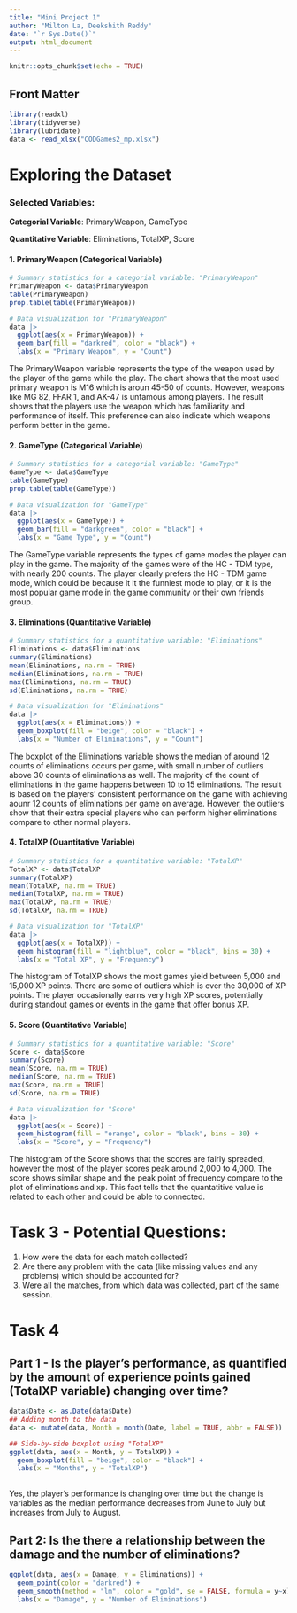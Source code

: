 ```yaml
---
title: "Mini Project 1"
author: "Milton La, Deekshith Reddy"
date: "`r Sys.Date()`"
output: html_document
---
```



```r
knitr::opts_chunk$set(echo = TRUE)
```

## Front Matter
```r
library(readxl)
library(tidyverse)
library(lubridate)
data <- read_xlsx("CODGames2_mp.xlsx")
```
# Exploring the Dataset

### Selected Variables:

**Categorial Variable**: PrimaryWeapon, GameType

**Quantitative Variable**: Eliminations, TotalXP, Score

#### 1. PrimaryWeapon (Categorical Variable)

```r
# Summary statistics for a categorial variable: "PrimaryWeapon"
PrimaryWeapon <- data$PrimaryWeapon
table(PrimaryWeapon)
prop.table(table(PrimaryWeapon))

# Data visualization for "PrimaryWeapon"
data |>
  ggplot(aes(x = PrimaryWeapon)) +
  geom_bar(fill = "darkred", color = "black") + 
  labs(x = "Primary Weapon", y = "Count")
```

The PrimaryWeapon variable represents the type of the weapon used by the player of the game while the play. The chart shows that the most used primary weapon is M16 which is aroun 45-50 of counts. However, weapons like MG 82, FFAR 1, and AK-47 is unfamous among players. The result shows that the players use the weapon which has familiarity and performance of itself. This preference can also indicate which weapons perform better in the game.

#### 2. GameType (Categorical Variable)

```r
# Summary statistics for a categorial variable: "GameType"
GameType <- data$GameType
table(GameType)
prop.table(table(GameType))

# Data visualization for "GameType"
data |>
  ggplot(aes(x = GameType)) +
  geom_bar(fill = "darkgreen", color = "black") + 
  labs(x = "Game Type", y = "Count")
```

The GameType variable represents the types of game modes the player can play in the game. The majority of the games were of the HC - TDM type, with nearly 200 counts. The player clearly prefers the HC - TDM game mode, which could be because it it the funniest mode to play, or it is the most popular game mode in the game community or their own friends group.

#### 3. Eliminations (Quantitative Variable)

```r
# Summary statistics for a quantitative variable: "Eliminations"
Eliminations <- data$Eliminations
summary(Eliminations)
mean(Eliminations, na.rm = TRUE)
median(Eliminations, na.rm = TRUE)
max(Eliminations, na.rm = TRUE)
sd(Eliminations, na.rm = TRUE)

# Data visualization for "Eliminations"
data |>
  ggplot(aes(x = Eliminations)) +
  geom_boxplot(fill = "beige", color = "black") + 
  labs(x = "Number of Eliminations", y = "Count")

```

The boxplot of the Eliminations variable shows the median of around 12 counts of eliminations occurs per game, with small number of outliers above 30 counts of eliminations as well. The majority of the count of eliminations in the game happens between 10 to 15 eliminations. The result is based on the players' consistent performance on the game with achieving aounr 12 counts of eliminations per game on average. However, the outliers show that their extra special players who can perform higher eliminations compare to other normal players.

#### 4. TotalXP (Quantitative Variable)

```r
# Summary statistics for a quantitative variable: "TotalXP"
TotalXP <- data$TotalXP
summary(TotalXP)
mean(TotalXP, na.rm = TRUE)
median(TotalXP, na.rm = TRUE)
max(TotalXP, na.rm = TRUE)
sd(TotalXP, na.rm = TRUE)

# Data visualization for "TotalXP"
data |>
  ggplot(aes(x = TotalXP)) +
  geom_histogram(fill = "lightblue", color = "black", bins = 30) + 
  labs(x = "Total XP", y = "Frequency")

```

The histogram of TotalXP shows the most games yield between 5,000 and 15,000 XP points. There are some of outliers which is over the 30,000 of XP points. The player occasionally earns very high XP scores, potentially during standout games or events in the game that offer bonus XP.

#### 5. Score (Quantitative Variable)

```r
# Summary statistics for a quantitative variable: "Score"
Score <- data$Score
summary(Score)
mean(Score, na.rm = TRUE)
median(Score, na.rm = TRUE)
max(Score, na.rm = TRUE)
sd(Score, na.rm = TRUE)

# Data visualization for "Score"
data |>
  ggplot(aes(x = Score)) +
  geom_histogram(fill = "orange", color = "black", bins = 30) + 
  labs(x = "Score", y = "Frequency")
```

The histogram of the Score shows that the scores are fairly spreaded, however the most of the player scores peak around 2,000 to 4,000. The score shows similar shape and the peak point of frequency compare to the plot of eliminations and xp. This fact tells that the quantatitive value is related to each other and could be able to connected.

# Task 3 - Potential Questions:

1.  How were the data for each match collected?
2.  Are there any problem with the data (like missing values and any problems) which should be accounted for?
3.  Were all the matches, from which data was collected, part of the same session.

# Task 4
## Part 1 - Is the player’s performance, as quantified by the amount of experience points gained (TotalXP variable) changing over time?
```r
data$Date <- as.Date(data$Date)
## Adding month to the data
data <- mutate(data, Month = month(Date, label = TRUE, abbr = FALSE))

## Side-by-side boxplot using "TotalXP"
ggplot(data, aes(x = Month, y = TotalXP)) +
  geom_boxplot(fill = "beige", color = "black") +
  labs(x = "Months", y = "TotalXP")
  
```
Yes, the player's performance is changing over time but the change is variables as the median performance decreases from June to July but increases from July to August.


## Part 2: Is the there a relationship between the damage and the number of eliminations?

```r
ggplot(data, aes(x = Damage, y = Eliminations)) +
  geom_point(color = "darkred") +
  geom_smooth(method = "lm", color = "gold", se = FALSE, formula = y~x)
  labs(x = "Damage", y = "Number of Eliminations")
```



